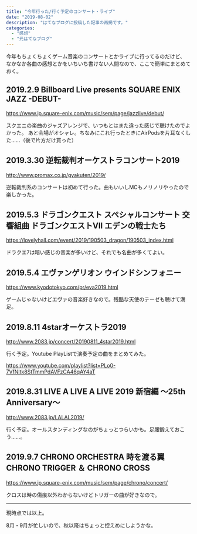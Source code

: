 ```yaml
---
title: "今年行った/行く予定のコンサート・ライブ"
date: "2019-08-02"
description: "はてなブログに投稿した記事の再掲です。"
categories:
  - "感想"
  - "元はてなブログ"
---
```


今年もちょくちょくゲーム音楽のコンサートとかライブに行ってるのだけど、
なかなか各曲の感想とかをいちいち書けない人間なので、ここで簡単にまとめておく。

## 2019.2.9 Billboard Live presents SQUARE ENIX JAZZ -DEBUT-

https://www.jp.square-enix.com/music/sem/page/jazzlive/debut/

スクエニの楽曲のジャズアレンジで、いつもとはまた違った感じで聴けたのでよかった。
あと会場がオシャレ。ちなみにこれ行ったときにAirPodsを片耳なくした……（後で片方だけ買った）

## 2019.3.30 逆転裁判オーケストラコンサート2019

http://www.promax.co.jp/gyakuten/2019/

逆転裁判系のコンサートは初めて行った。曲もいいしMCもノリノリやったので楽しかった。

## 2019.5.3 ドラゴンクエスト スペシャルコンサート 交響組曲 ドラゴンクエストⅦ エデンの戦士たち

https://lovelyhall.com/event/2019/190503_dragon/190503_index.html

ドラクエ7は暗い感じの音楽が多いけど、それでも名曲が多くてよい。

## 2019.5.4 エヴァンゲリオン ウインドシンフォニー

https://www.kyodotokyo.com/pr/eva2019.html

ゲームじゃないけどエヴァの音楽好きなので。残酷な天使のテーゼも聴けて満足。

## 2019.8.11 4starオーケストラ2019

http://www.2083.jp/concert/20190811_4star2019.html

行く予定。Youtube PlayListで演奏予定の曲をまとめてみた。

https://www.youtube.com/playlist?list=PLo0-7VfNltk8StTmmPdAVFzCA46qAY4aT

## 2019.8.31 LIVE A LIVE A LIVE 2019 新宿編 ～25th Anniversary～

http://www.2083.jp/LALAL2019/

行く予定。オールスタンディングなのがちょっとつらいかも。足腰鍛えておこう……。 

## 2019.9.7 CHRONO ORCHESTRA 時を渡る翼 CHRONO TRIGGER ＆ CHRONO CROSS

https://www.jp.square-enix.com/music/sem/page/chrono/concert/

クロスは時の傷痕以外わからないけどトリガーの曲が好きなので。

---

現時点では以上。

8月・9月が忙しいので、秋以降はちょっと控えめにしようかな。
